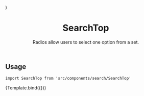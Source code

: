 


<Meta
  component={SearchTop}
  title="Features/Search/SearchTop"
/>

  <div
    style={{
      maxWidth: '600px',
      margin: '0 auto',
      padding: '0 16px',
      background: 'white',
    }}
  >
    <SessionProvider initialState={{}}>
      <SearchInputProvider>
        <SearchTop {...args} />
      </SearchInputProvider>
    </SessionProvider>
  </div>
)

<header>

# SearchTop

Radios allow users to select one option from a set.

</header>

## Usage

`import SearchTop from 'src/components/search/SearchTop'`

<Canvas>
  <Story
    name="default"
    parameters={{
      backgrounds: { default: 'dark' },
      msw
    }}
  >
  {Template.bind({})}
  </Story>
</Canvas>

<ArgsTable story="default" />
